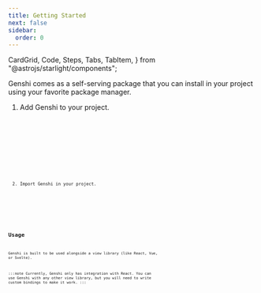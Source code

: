 ```yaml
---
title: Getting Started
next: false
sidebar:
  order: 0
---
```


  CardGrid,
  Code,
  Steps,
  Tabs,
  TabItem,
} from "@astrojs/starlight/components";


Genshi comes as a self-serving package that you can install in your project using your favorite package manager.

<Steps>

1. Add Genshi to your project.

   <Tabs syncKey="package-manager">
     <TabItem label="npm">
       <Code code="npm install @genshi/core" lang="bash" frame="code" />
     </TabItem>
     <TabItem label="yarn">
       <Code code="yarn add @genshi/core" lang="bash" frame="code" />
     </TabItem>
     <TabItem label="pnpm">
       <Code code="pnpm install @genshi/core" lang="bash" frame="code" />
     </TabItem>
   </Tabs>

2. Import Genshi in your project.

   <Code
     code="import { Store } from '@genshi/core';"
     lang="javascript"
     frame="code"
   />

</Steps>

## Usage

Genshi is built to be used alongside a view library (like React, Vue, or Svelte).

:::note
Currently, Genshi only has integration with React. You can use Genshi with any other view library, but you will need to write custom bindings to make it work.
:::

<CardGrid>
  <IntegrationCard
    name="React"
    icon="react"
    href="/guides/using-with-react"
    description="Use Genshi with a React application"
  />
  <IntegrationCard
    custom
    name="Other libraries"
    href="/guides/using-with-other-libraries"
    description="Integrate Genshi with any view library"
  />
</CardGrid>
